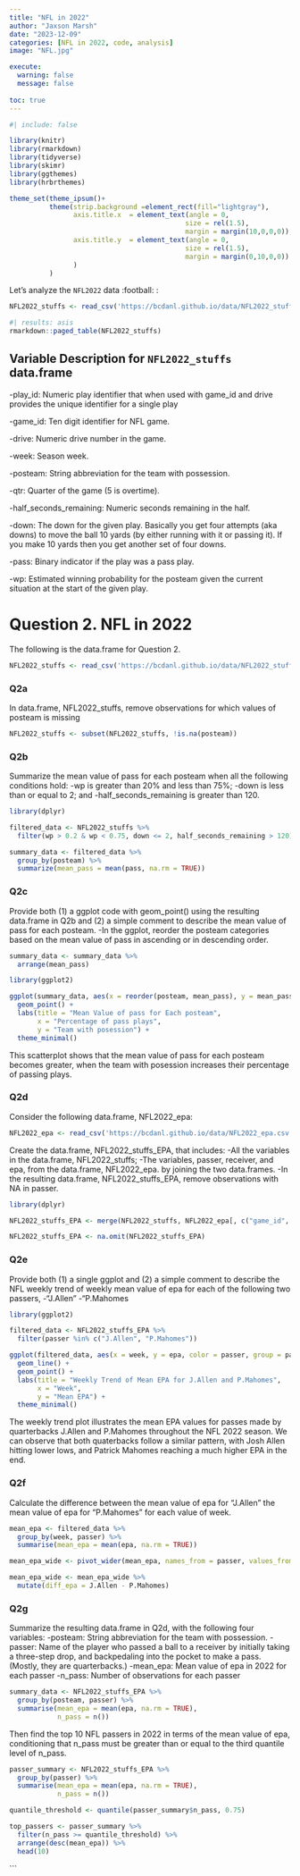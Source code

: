 ```yaml
---
title: "NFL in 2022"
author: "Jaxson Marsh"
date: "2023-12-09"
categories: [NFL in 2022, code, analysis]
image: "NFL.jpg"

execute: 
  warning: false
  message: false
  
toc: true
---
```

```r
#| include: false

library(knitr)
library(rmarkdown)
library(tidyverse)
library(skimr)
library(ggthemes)
library(hrbrthemes)

theme_set(theme_ipsum()+
          theme(strip.background =element_rect(fill="lightgray"),
                axis.title.x  = element_text(angle = 0,
                                            size = rel(1.5),
                                            margin = margin(10,0,0,0)),
                axis.title.y  = element_text(angle = 0,
                                            size = rel(1.5),
                                            margin = margin(0,10,0,0))
                )
          )
```

Let's analyze the `NFL2022` data :football: :

```r
NFL2022_stuffs <- read_csv('https://bcdanl.github.io/data/NFL2022_stuffs.csv')
```


```r
#| results: asis
rmarkdown::paged_table(NFL2022_stuffs) 
```



## Variable Description for `NFL2022_stuffs` data.frame

-play_id: Numeric play identifier that when used with game_id and drive provides the unique identifier for a single play

-game_id: Ten digit identifier for NFL game.

-drive: Numeric drive number in the game.

-week: Season week.

-posteam: String abbreviation for the team with possession.

-qtr: Quarter of the game (5 is overtime).

-half_seconds_remaining: Numeric seconds remaining in the half.

-down: The down for the given play.
Basically you get four attempts (aka downs) to move the ball 10 yards (by either running with it or passing it).
If you make 10 yards then you get another set of four downs.

-pass: Binary indicator if the play was a pass play.

-wp: Estimated winning probability for the posteam given the current situation at the start of the given play.


# Question 2. NFL in 2022 

The following is the data.frame for Question 2.

```r
NFL2022_stuffs <- read_csv('https://bcdanl.github.io/data/NFL2022_stuffs.csv')
```

### Q2a

In data.frame, NFL2022_stuffs, remove observations for which values of posteam is missing

```r
NFL2022_stuffs <- subset(NFL2022_stuffs, !is.na(posteam))
```

### Q2b

Summarize the mean value of pass for each posteam when all the following conditions hold:
   -wp is greater than 20% and less than 75%;
   -down is less than or equal to 2; and
   -half_seconds_remaining is greater than 120.

```r
library(dplyr)

filtered_data <- NFL2022_stuffs %>%
  filter(wp > 0.2 & wp < 0.75, down <= 2, half_seconds_remaining > 120)

summary_data <- filtered_data %>%
  group_by(posteam) %>%
  summarize(mean_pass = mean(pass, na.rm = TRUE))
```

### Q2c

Provide both (1) a ggplot code with geom_point() using the resulting data.frame in Q2b and (2) a simple comment to describe the mean value of pass for each posteam.
   -In the ggplot, reorder the posteam categories based on the mean value of pass in ascending or in descending order.

```r
summary_data <- summary_data %>%
  arrange(mean_pass)

library(ggplot2)

ggplot(summary_data, aes(x = reorder(posteam, mean_pass), y = mean_pass)) +
  geom_point() +
  labs(title = "Mean Value of pass for Each posteam",
       x = "Percentage of pass plays",
       y = "Team with posession") +
  theme_minimal()
```

This scatterplot shows that the mean value of pass for each posteam becomes greater, when the team with posession increases their percentage of passing plays.


### Q2d

Consider the following data.frame, NFL2022_epa:

```r
NFL2022_epa <- read_csv('https://bcdanl.github.io/data/NFL2022_epa.csv')
```

Create the data.frame, NFL2022_stuffs_EPA, that includes:
   -All the variables in the data.frame, NFL2022_stuffs;
   -The variables, passer, receiver, and epa, from the data.frame, NFL2022_epa. by joining the two data.frames.
   -In the resulting data.frame, NFL2022_stuffs_EPA, remove observations with NA in passer.

```r
library(dplyr)

NFL2022_stuffs_EPA <- merge(NFL2022_stuffs, NFL2022_epa[, c("game_id", "passer", "receiver", "epa")], by = "game_id", all.x = TRUE)
```

```r
NFL2022_stuffs_EPA <- na.omit(NFL2022_stuffs_EPA)
```


### Q2e

Provide both (1) a single ggplot and (2) a simple comment to describe the NFL weekly trend of weekly mean value of epa for each of the following two passers,
   -"J.Allen"
   -"P.Mahomes

```r
library(ggplot2)

filtered_data <- NFL2022_stuffs_EPA %>%
  filter(passer %in% c("J.Allen", "P.Mahomes"))

ggplot(filtered_data, aes(x = week, y = epa, color = passer, group = passer)) +
  geom_line() +
  geom_point() +
  labs(title = "Weekly Trend of Mean EPA for J.Allen and P.Mahomes",
       x = "Week",
       y = "Mean EPA") +
  theme_minimal()
```

The weekly trend plot illustrates the mean EPA values for passes made by quarterbacks J.Allen and P.Mahomes throughout the NFL 2022 season. We can observe that both quaterbacks follow a similar pattern, with Josh Allen hitting lower lows, and Patrick Mahomes reaching a much higher EPA in the end.


### Q2f

Calculate the difference between the mean value of epa for "J.Allen" the mean value of epa for "P.Mahomes" for each value of week.

```r
mean_epa <- filtered_data %>%
  group_by(week, passer) %>%
  summarise(mean_epa = mean(epa, na.rm = TRUE))

mean_epa_wide <- pivot_wider(mean_epa, names_from = passer, values_from = mean_epa)

mean_epa_wide <- mean_epa_wide %>%
  mutate(diff_epa = J.Allen - P.Mahomes)
```

### Q2g

Summarize the resulting data.frame in Q2d, with the following four variables:
   -posteam: String abbreviation for the team with possession.
   -passer: Name of the player who passed a ball to a receiver by initially taking a three-step drop, and backpedaling into the pocket to make a pass. (Mostly, they are quarterbacks.)
   -mean_epa: Mean value of epa in 2022 for each passer
   -n_pass: Number of observations for each passer

```r
summary_data <- NFL2022_stuffs_EPA %>%
  group_by(posteam, passer) %>%
  summarise(mean_epa = mean(epa, na.rm = TRUE),
            n_pass = n())
```

Then find the top 10 NFL passers in 2022 in terms of the mean value of epa, conditioning that n_pass must be greater than or equal to the third quantile level of n_pass.

```r
passer_summary <- NFL2022_stuffs_EPA %>%
  group_by(passer) %>%
  summarise(mean_epa = mean(epa, na.rm = TRUE),
            n_pass = n())

quantile_threshold <- quantile(passer_summary$n_pass, 0.75)

top_passers <- passer_summary %>%
  filter(n_pass >= quantile_threshold) %>%
  arrange(desc(mean_epa)) %>%
  head(10)
```
```







